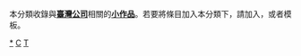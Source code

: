 {{Catnav|頁面分類|地理|国家|按國家分類|各國組織|台灣組織|台灣工商業機構}}
{{Catnav|頁面分類|各種主題的頁面分類|按國家分類|各國組織|台灣組織|台灣工商業機構}}
{{Catnav|頁面分類|地理|国家|亚洲国家|中華民國|台灣|台灣組織|台灣工商業機構}}
{{hidden category}}
本分類收錄與'''[[臺灣|臺灣]][[:Category:台灣工商業機構|公司]]'''相關的'''[[Wikipedia:小作品|小作品]]'''。若要將條目加入本分類下，請加入'''{{tl|Taiwanese company-stub}}'''，或者'''{{tl|台灣公司小作品}}'''模板。

[[Category:台灣公司|*]]
[[Category:台灣組織小作品|C]]
[[Category:各国公司小作品|T]]